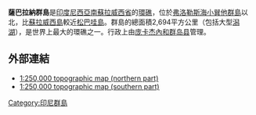'''薩巴拉納群島'''是[[印度尼西亞|印度尼西亞]][[南蘇拉威西省|南蘇拉威西省]]的[[環礁|環礁]]，位於[[弗洛勒斯海|弗洛勒斯海]][[小巽他群島|小巽他群島]]以北，比[[蘇拉威西島|蘇拉威西島]]較近[[松巴哇島|松巴哇島]]。群島的總面積2,694平方公里（包括大型[[潟湖|潟湖]]），是世界上最大的環礁之一。行政上由[[庞卡杰內和群岛县|庞卡杰內和群岛县]]管理。

==外部連結==
* [http://www.lib.utexas.edu/maps/ams/indonesia/txu-oclc-21752461-sb50-12.jpg 1:250,000 topographic map (northern part)] {{Wayback|url=http://www.lib.utexas.edu/maps/ams/indonesia/txu-oclc-21752461-sb50-12.jpg |date=20110422213917 }}
* [http://www.lib.utexas.edu/maps/ams/indonesia/txu-oclc-21752461-sb50-15.jpg 1:250,000 topographic map (southern part)] {{Wayback|url=http://www.lib.utexas.edu/maps/ams/indonesia/txu-oclc-21752461-sb50-15.jpg |date=20110422215027 }}

{{coord|6|45|S|118|50|E|display=title|region:ID_type:isle_source:GNS-enwiki}}
[[Category:印尼群島|Category:印尼群島]]
{{Indonesia-geo-stub}}